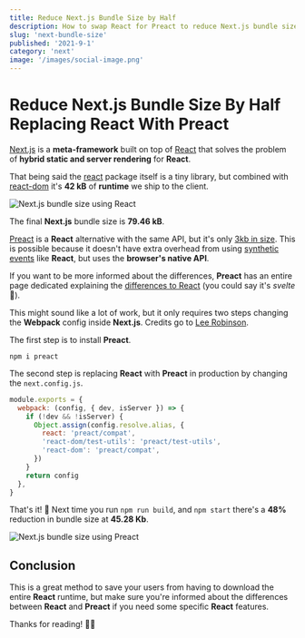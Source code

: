 ```yaml
---
title: Reduce Next.js Bundle Size by Half
description: How to swap React for Preact to reduce Next.js bundle size
slug: 'next-bundle-size'
published: '2021-9-1'
category: 'next'
image: '/images/social-image.png'
---
```


# Reduce Next.js Bundle Size By Half Replacing React With Preact

[Next.js](https://nextjs.org/) is a **meta-framework** built on top of [React](https://reactjs.org/) that solves the problem of **hybrid static and server rendering** for **React**.

That being said the [react](https://bundlephobia.com/package/react@17.0.2) package itself is a tiny library, but combined with [react-dom](https://bundlephobia.com/package/react-dom@17.0.2) it's **42 kB** of **runtime** we ship to the client.

<Image
  height={648}
  width={1000}
  src="/images/next-bundle-size/react.webp"
  alt="Next.js bundle size using React"
/>

The final **Next.js** bundle size is **79.46 kB**.

[Preact](https://preactjs.com/) is a **React** alternative with the same API, but it's only [3kb in size](https://bundlephobia.com/package/preact@10.5.14). This is possible because it doesn't have extra overhead from using [synthetic events](https://reactjs.org/docs/events.html) like **React**, but uses the **browser's native API**.

If you want to be more informed about the differences, **Preact** has an entire page dedicated explaining the [differences to React](https://preactjs.com/guide/v8/differences-to-react/) (you could say it's _svelte_ 🥁).

This might sound like a lot of work, but it only requires two steps changing the **Webpack** config inside **Next.js**. Credits go to [Lee Robinson](https://leerob.io/).

The first step is to install **Preact**.

```shell:terminal
npm i preact
```

The second step is replacing **React** with **Preact** in production by changing the `next.config.js`.

```js:next.config.js
module.exports = {
  webpack: (config, { dev, isServer }) => {
    if (!dev && !isServer) {
      Object.assign(config.resolve.alias, {
        react: 'preact/compat',
        'react-dom/test-utils': 'preact/test-utils',
        'react-dom': 'preact/compat',
      })
    }
    return config
  },
}
```

That's it! 🥳 Next time you run `npm run build`, and `npm start` there's a **48%** reduction in bundle size at **45.28 Kb**.

<Image
  height={648}
  width={1000}
  src="/images/next-bundle-size/preact.webp"
  alt="Next.js bundle size using Preact"
/>

## Conclusion

This is a great method to save your users from having to download the entire **React** runtime, but make sure you're informed about the differences between **React** and **Preact** if you need some specific **React** features.

Thanks for reading! 🏄‍♀️
